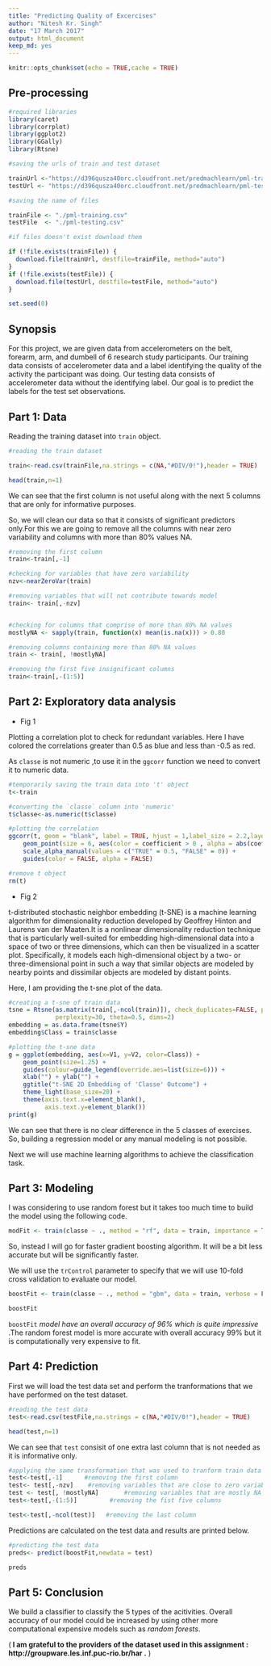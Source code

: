 ---
title: "Predicting Quality of Excercises"
author: "Nitesh Kr. Singh"
date: "17 March 2017"
output: html_document
keep_md: yes
---

```{r setup, include=FALSE}
knitr::opts_chunk$set(echo = TRUE,cache = TRUE)
```



## Pre-processing 


```{r message=FALSE,warning=FALSE}
#required libraries
library(caret)
library(corrplot)
library(ggplot2)
library(GGally)
library(Rtsne)

```

```{r}
#saving the urls of train and test dataset

trainUrl <-"https://d396qusza40orc.cloudfront.net/predmachlearn/pml-training.csv"
testUrl <- "https://d396qusza40orc.cloudfront.net/predmachlearn/pml-testing.csv"

#saving the name of files

trainFile <- "./pml-training.csv"
testFile  <- "./pml-testing.csv"

#if files doesn't exist download them

if (!file.exists(trainFile)) {
  download.file(trainUrl, destfile=trainFile, method="auto")
}
if (!file.exists(testFile)) {
  download.file(testUrl, destfile=testFile, method="auto")
}

set.seed(0)

```



## Synopsis

For this project, we are given data from accelerometers on the belt, forearm, arm, and dumbell of 6 research study participants. Our training data consists of accelerometer data and a label identifying the quality of the activity the participant was doing. Our testing data consists of accelerometer data without the identifying label. Our goal is to predict the labels for the test set observations.





## Part 1: Data


Reading the training dataset into `train` object.

```{r}
#reading the train dataset

train<-read.csv(trainFile,na.strings = c(NA,"#DIV/0!"),header = TRUE)

head(train,n=1)
```

We can see that the first column is not useful along with the next 5 columns that are only for informative purposes.

So, we will clean our data so that it consists of significant predictors only.For this we are going to remove all the columns with near zero variability and columns with more than 80% values NA.


```{r}
#removing the first column
train<-train[,-1]

#checking for variables that have zero variability
nzv<-nearZeroVar(train)

#removing variables that will not contribute towards model
train<- train[,-nzv]


#checking for columns that comprise of more than 80% NA values
mostlyNA <- sapply(train, function(x) mean(is.na(x))) > 0.80

#removing columns containing more than 80% NA values
train <- train[, !mostlyNA]

#removing the first five insignificant columns
train<-train[,-(1:5)]

```


## Part 2: Exploratory data analysis

* Fig 1

Plotting a correlation plot to check for redundant variables.
Here I have colored the correlations greater than 0.5 as blue and less than -0.5 as red.

As `classe` is not numeric ,to use it in the `ggcorr` function we need to convert it to numeric data. 

```{r fig.height=9,fig.width=9}
#temporarily saving the train data into 't' object
t<-train

#converting the `classe` column into 'numeric'  
t$classe<-as.numeric(t$classe)

#plotting the correlation
ggcorr(t, geom = "blank", label = TRUE, hjust = 1,label_size = 2.2,layout.exp = 5,size=2.7,label_round = 1,label_color = "black") +
    geom_point(size = 6, aes(color = coefficient > 0 , alpha = abs(coefficient) > 0.5)) +
    scale_alpha_manual(values = c("TRUE" = 0.5, "FALSE" = 0)) +
    guides(color = FALSE, alpha = FALSE)

#remove t object
rm(t)

```

* Fig 2


t-distributed stochastic neighbor embedding (t-SNE) is a machine learning algorithm for dimensionality reduction developed by Geoffrey Hinton and Laurens van der Maaten.It is a nonlinear dimensionality reduction technique that is particularly well-suited for embedding high-dimensional data into a space of two or three dimensions, which can then be visualized in a scatter plot. Specifically, it models each high-dimensional object by a two- or three-dimensional point in such a way that similar objects are modeled by nearby points and dissimilar objects are modeled by distant points.

Here, I am providing the t-sne plot of the data.


```{r}

#creating a t-sne of train data
tsne = Rtsne(as.matrix(train[,-ncol(train)]), check_duplicates=FALSE, pca=TRUE, 
             perplexity=30, theta=0.5, dims=2)
embedding = as.data.frame(tsne$Y)
embedding$Class = train$classe

#plotting the t-sne data
g = ggplot(embedding, aes(x=V1, y=V2, color=Class)) +
    geom_point(size=1.25) +
    guides(colour=guide_legend(override.aes=list(size=6))) +
    xlab("") + ylab("") +
    ggtitle("t-SNE 2D Embedding of 'Classe' Outcome") +
    theme_light(base_size=20) +
    theme(axis.text.x=element_blank(),
          axis.text.y=element_blank())
print(g)

```


We can see that there is no clear difference in the 5 classes of exercises. So, building a regression model or any manual modeling is not possible. 

Next we will use machine learning algorithms to achieve the classification task.


## Part 3: Modeling

I was considering to use random forest but it takes too much time to build the model using the following code. 
```{r eval=FALSE }


modFit <- train(classe ~ ., method = "rf", data = train, importance = T, trControl = trainControl(method = "cv", number = 10))

```


So, instead I will go for faster gradient boosting algorithm. It will be a bit less accurate but will be significantly faster.

We will use the `trControl` parameter to specify that we will use 10-fold cross validation to evaluate our model.

```{r message=FALSE}
boostFit <- train(classe ~ ., method = "gbm", data = train, verbose = F, trControl = trainControl(method = "cv", number = 10))

boostFit

```


 `boostFit` <i>model have an overall accuracy of 96% which is quite impressive</i> .The random forest model is more accurate with overall accuracy 99% but it is computationally very expensive to fit.




## Part 4: Prediction

First we will load the test data set and perform the tranformations that we have performed on the test dataset.

```{r}
#reading the test data
test<-read.csv(testFile,na.strings = c(NA,"#DIV/0!"),header = TRUE)

head(test,n=1)

```

We can see that `test` consisit of one extra last column that is not needed as it is informative only.

```{r}
#applying the same transformation that was used to tranform train data
test<-test[,-1]      #removing the first column
test<- test[,-nzv]    #removing variables that are close to zero variability
test <- test[, !mostlyNA]       #removing variables that are mostly NA
test<-test[,-(1:5)]         #removing the fist five columns

test<-test[,-ncol(test)]   #removing the last column

```

Predictions are calculated on the test data and results are printed below.

```{r}
#predicting the test data
preds<- predict(boostFit,newdata = test)

preds

```


## Part 5: Conclusion

We build a classifier to classify the 5 types of the acitivities. Overall accuracy of our model could be increased by using other more computational expensive models such as <i> random forests</i>. 

(<b> I am grateful to the providers of the dataset used in this assignment : http://groupware.les.inf.puc-rio.br/har .</b> )



